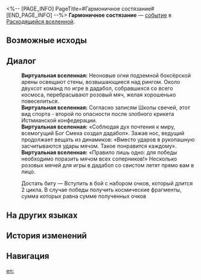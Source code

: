 <%-- [PAGE_INFO]
PageTitle=#Гармоничное состязание#
[END_PAGE_INFO] --%>
{{Дополнить}}
{{ВВ Событие Инфобокс
|id                 = 21401
|Название           = 
|Изображение        = Событие ВВ Состязание.png
|Испытание_в_вв     = 
|Испытание_в_рое    = 
|Испытание_в_зиш    = 
|Испытание_в_рв     = Неизвестно
|Испытание_в_облнеп = 
|Требования         = 
|Пред               = 
|След               = 
|Упоминания         = 
|Порядок            = 
|Порядок_рв         = 096
}}
'''Гармоничное состязание''' — [[Расходящаяся вселенная/События|событие]] в [[Расходящаяся вселенная|Расходящейся вселенной]].

==Возможные исходы==
{{Возможные исходы
|Выбор_1 = Достать биту
|Результат_1 = Вступить в бой с набором очков, который длится 2 цикла. В случае победы получить космические фрагменты, сумма которых равна сумме полученных очков.
}}

==Диалог==
{{Диалог Начало}}
:'''Виртуальная вселенная:''' Неоновые огни подземной боксёрской арены освещают стены, возвышающиеся над рингом. Около двухсот команд по игре в дадабол, собравшихся со всего космоса, перебрасывают розовый мяч, желая хорошенько повеселиться.
:'''Виртуальная вселенная:''' Согласно записям Школы свечей, этот вид спорта - второй по опасности после злобного крикета Истмианской конфедерации.
:'''Виртуальная вселенная:''' «Соблюдая дух почтения к миру, всемогущий Бог Смеха создал дадабол». Зажав нос, ведущий продолжает вещать из динамиков: «Вместо ударов в рукопашную засчитываются удары мячом. Такое понравится каждому».
:'''Виртуальная вселенная:''' «Правило лишь одно: для победы необходимо поразить мячом всех соперников!» Несколько розовых мячей для игры в дадабол со свистом летят прямо вам в лицо.
:{{Диалог|Звезда}} Достать биту &mdash; Вступить в бой с набором очков, который длится 2 цикла. В случае победы получить космические фрагменты, сумма которых равна сумме полученных очков
{{Диалог Конец}}

==На других языках==
{{На других языках
|en   = Contest of Accord
|zhs  = 和谐比赛
|zht  = 和諧比賽
|ja   = {{Rubi|協和|きょうわ}}コンテスト
|ko   = 조화의 대회
|es   = Competición armoniosa
|fr   = Concours d'accords
|ru   = Гармоничное состязание
|th   = การแข่งขันที่กลมเกลียว
|vi   = Cuộc Thi Hòa Hợp
|de   = Wettkampf des Einklangs
|id   = Pertandingan Keharmonisan
|pt   = Competição Harmoniosa
}}

==История изменений==
{{История изменений|null}}

==Навигация==
{{События ВВ Навбокс}}

[[en:]]